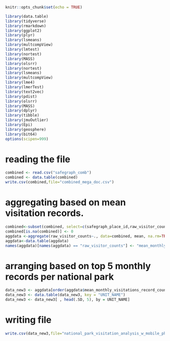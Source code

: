 
```{r setup, include=FALSE}
knitr::opts_chunk$set(echo = TRUE)
```


```{r,warning=FALSE,message=FALSE, include=FALSE}
library(data.table)
library(tidyverse)
library(rmarkdown)
library(ggplot2)
library(plyr)
library(lsmeans)
library(multcompView)
library(lmtest)
library(nortest)
library(MASS)
library(olsrr)
library(nortest)
library(lsmeans)
library(multcompView)
library(lme4)
library(lmerTest)
library(text2vec)
library(pdist)
library(olsrr)
library(MASS)
library(dplyr)
library(tibble)
library(jmuOutlier)
library(Epi)
library(geosphere)
library(bit64)
options(scipen=999)
```

# reading the file
```{r}
combined <- read.csv("safegraph_comb")
combined <- data.table(combined)
write.csv(combined,file="combined_mega_doc.csv")
```


# aggregating based on mean visitation records. 
```{r}
combined<-subset(combined, select=c(safegraph_place_id,raw_visitor_counts,UNIT_NAME,PARKNAME,location_name,sub_category,latitude,longitude))
combined[is.na(combined)] <- 0
aggdata <-aggregate(raw_visitor_counts~., data=combined, mean, na.rm=TRUE)
aggdata<-data.table(aggdata)
names(aggdata)[names(aggdata) == "raw_visitor_counts"] <- "mean_monthly_visitations_record_counts"
```


# arranging based on top 5 monthly records per national park
```{r}

data_new3 <- aggdata[order(aggdata$mean_monthly_visitations_record_counts, decreasing = TRUE), ]  # Top N highest values by group
data_new3 <- data.table(data_new3, key = "UNIT_NAME")
data_new3 <- data_new3[ , head(.SD, 5), by = UNIT_NAME]

```
# writing file
```{r}
write.csv(data_new3,file="national_park_visitation_analysis_w_mobile_phone_data/volume/data/interim/filtered_pois/filtered_pois_based_on_count/aggragated_count.csv") #
```



